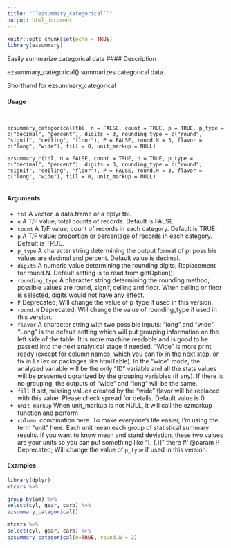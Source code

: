 ```yaml
---
title: "``ezsummary_categorical``"
output: html_document
---
```


```r
knitr::opts_chunk$set(echo = TRUE)
library(ezsummary)
```
 Easily summarize categorical data
#### Description 

ezsummary_categorical() summarizes categorical data.

Shorthand for ezsummary_categorical


#### Usage 
<pre><code>

ezsummary_categorical(tbl, n = FALSE, count = TRUE, p = TRUE, p_type = c("decimal", "percent"), digits = 3, rounding_type = c("round", "signif", "ceiling", "floor"), P = FALSE, round.N = 3, flavor = c("long", "wide"), fill = 0, unit_markup = NULL)

ezsummary_c(tbl, n = FALSE, count = TRUE, p = TRUE, p_type = c("decimal", "percent"), digits = 3, rounding_type = c("round", "signif", "ceiling", "floor"), P = FALSE, round.N = 3, flavor = c("long", "wide"), fill = 0, unit_markup = NULL)

</code></pre>
#### Arguments

* ``tbl`` A vector, a data.frame or a dplyr tbl.
* ``n`` A T/F value; total counts of records. Default is FALSE.
* ``count`` A T/F value; count of records in each category. Default is TRUE.
* ``p`` A T/F value; proportion or percentage of records in each category. Default is TRUE.
* ``p_type`` A character string determining the output format of p; possible values are decimal and percent. Default value is decimal.
* ``digits`` A numeric value determining the rounding digits; Replacement for round.N. Default setting is to read from getOption().
* ``rounding_type`` A character string determining the rounding method; possible values are round,
signif, ceiling and floor. When ceiling or floor is selected, digits would not have any effect.
* ``P`` Deprecated; Will change the value of p_type if used in this version.
* ``round.N`` Deprecated; Will change the value of rounding_type if used in this version.
* ``flavor`` A character string with two possible inputs: "long" and "wide". "Long" is the default setting which will put grouping information on the left side of the table. It is more machine readable and is good to be passed into the next analytical stage if needed. "Wide" is more print ready (except for column names, which you can fix in the next step, or fix in LaTex or packages like htmlTable). In the "wide" mode, the analyzed variable will be the only "ID" variable and all the stats values will be presented ogranized by the grouping variables (if any). If there is no grouping, the outputs of "wide" and "long" will be the same.
* ``fill`` If set, missing values created by the "wide" flavor will be replaced with this value. Please check spread for details. Default value is 0 
* ``unit_markup`` When unit_markup is not NULL, it will call the ezmarkup function and perform
* ``column``: combination here. To make everyone's life easier, I'm using the term "unit" here. Each unit mean each group of statistical summary results. If you want to know mean and stand deviation, these two values are your units so you can put something like "[. (.)]" there #' @param P Deprecated; Will change the value of ``p_type`` if used in this version.


#### Examples
```r
library(dplyr)
mtcars %>%

group_by(am) %>%
select(cyl, gear, carb) %>%
ezsummary_categorical()

mtcars %>%
select(cyl, gear, carb) %>%
ezsummary_categorical(n=TRUE, round.N = 2)
```
